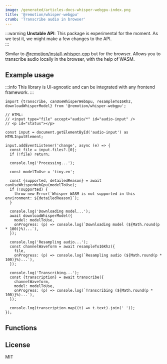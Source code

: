 ```yaml
---
image: /generated/articles-docs-whisper-webgpu-index.png
title: '@remotion/whisper-webgpu'
crumb: 'Transcribe audio in browser'
---
```



:::warning
**Unstable API**: This package is experimental for the moment. As we test it, we might make a few changes to the API.  
:::

Similar to [@remotion/install-whisper-cpp](/docs/install-whisper-cpp) but for the browser. Allows you to transcribe audio locally in the browser, with the help of WASM.


<Installation pkg="@remotion/whisper-webgpu" />

## Example usage

:::info
This library is UI-agnostic and can be integrated with any frontend framework.
:::

```tsx twoslash
import {transcribe, canUseWhisperWebGpu, resampleTo16Khz, downloadWhisperModel} from '@remotion/whisper-webgpu';

// HTML:
// <input type="file" accept="audio/*" id="audio-input" />
// <p id="status"></p>

const input = document.getElementById('audio-input') as HTMLInputElement;

input.addEventListener('change', async (e) => {
  const file = input.files?.[0];
  if (!file) return;

  console.log('Processing...');

  const modelToUse = 'tiny.en';

  const {supported, detailedReason} = await canUseWhisperWebGpu(modelToUse);
  if (!supported) {
    throw new Error(`Whisper WASM is not supported in this environment: ${detailedReason}`);
  }

  console.log('Downloading model...');
  await downloadWhisperModel({
    model: modelToUse,
    onProgress: (p) => console.log(`Downloading model (${Math.round(p * 100)}%)...`),
  });

  console.log('Resampling audio...');
  const channelWaveform = await resampleTo16Khz({
    file,
    onProgress: (p) => console.log(`Resampling audio (${Math.round(p * 100)}%)...`),
  });

  console.log('Transcribing...');
  const {transcription} = await transcribe({
    channelWaveform,
    model: modelToUse,
    onProgress: (p) => console.log(`Transcribing (${Math.round(p * 100)}%)...`),
  });

  console.log(transcription.map((t) => t.text).join(' '));
});
```

## Functions

<TableOfContents />

## License

MIT
